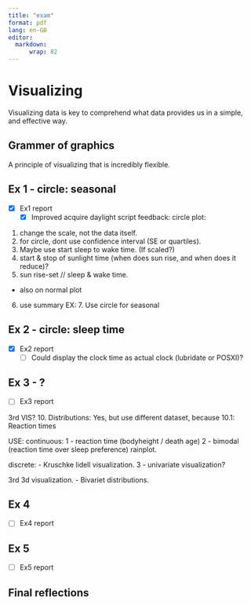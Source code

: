 ```yaml
---
title: "exam"
format: pdf
lang: en-GB
editor: 
  markdown:
      wrap: 82
---
```


# Visualizing

Visualizing data is key to comprehend what data provides us in a simple, and effective way. 

## Grammer of graphics

A principle of visualizing that is incredibly flexible. 


## Ex 1 - circle: seasonal 
- [x] Ex1 report
  - [x] Improved acquire daylight script
  feedback:
  circle plot:
1. change the scale, not the data itself. 
2. for circle, dont use confidence interval (SE or quartiles).
3. Maybe use start sleep to  wake time. (If scaled?) 
4. start & stop of sunlight time (when does sun rise, and when does it reduce)?
5. sun rise-set // sleep & wake time. 
  - also on normal plot
6. use summary 
 EX: 7.  Use circle for seasonal 


  
## Ex 2 - circle: sleep time 
- [x] Ex2 report
  - [ ] Could display the clock time as actual clock (lubridate or POSXI)?

## Ex 3 - ? 
- [ ] Ex3 report

3rd VIS?
10. Distributions: Yes, but use different dataset, because 
10.1: Reaction times

USE: 
continuous:
1 - reaction time (bodyheight / death age) 
2 - bimodal (reaction time over sleep preference)
   rainplot.

discrete: 
   -  Kruschke lidell visualization. 
3 - univariate visualization?

3rd 3d visualization. 
    - Bivariet distributions.


## Ex 4 
- [ ] Ex4 report

## Ex 5 
- [ ] Ex5 report

## Final reflections 



